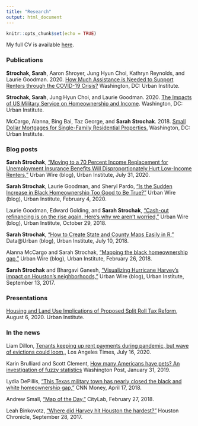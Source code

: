 ```yaml
---
title: "Research"
output: html_document
---
```


```r
knitr::opts_chunk$set(echo = TRUE)
```

My full CV is available [here](cv_files/Strochak_CV_Nov2018.pdf).

### Publications

**Strochak, Sarah**, Aaron Shroyer, Jung Hyun Choi, Kathryn Reynolds, and Laurie Goodman. 2020. [How Much Assistance is Needed to Support Renters through the COVID-19 Crisis?](https://www.urban.org/research/publication/how-much-assistance-needed-support-renters-through-covid-19-crisis) Washington, DC: Urban Institute.

**Strochak, Sarah**, Jung Hyun Choi, and Laurie Goodman. 2020. [The Impacts of US Military Service on Homeownership and Income](https://www.urban.org/sites/default/files/publication/101495/the_impacts_of_us_military_service_on_homeownership_and_income_1.pdf). Washington, DC: Urban Institute.

McCargo, Alanna, Bing Bai, Taz George, and **Sarah Strochak**. 2018. [Small Dollar Mortgages for Single-Family Residential Properties.](https://www.urban.org/research/publication/small-dollar-mortgages-single-family-residential-properties) Washington, DC: Urban Institute.

### Blog posts

**Sarah Strochak**, ["Moving to a 70 Percent Income Replacement for Unemployment Insurance Benefits Will Disproportionately Hurt Low-Income Renters,"](https://www.urban.org/urban-wire/moving-70-percent-income-replacement-unemployment-insurance-benefits-will-disproportionately-hurt-low-income-renters) Urban Wire (blog), Urban Institute, July 31, 2020.

**Sarah Strochak**, Laurie Goodman, and Sheryl Pardo, ["Is the Sudden Increase in Black Homeownership Too Good to Be True?"](https://www.urban.org/urban-wire/sudden-increase-black-homeownership-too-good-be-true) Urban Wire (blog), Urban Institute, February 4, 2020.

Laurie Goodman, Edward Golding, and **Sarah Strochak**, [“Cash-out refinancing is on the rise again. Here’s why we aren’t worried,”](https://www.urban.org/urban-wire/cash-out-refinancing-rise-again-heres-why-we-arent-worried) Urban Wire (blog), Urban Institute, October 29, 2018.

**Sarah Strochak**, [“How to Create State and County Maps Easily in R,”](https://medium.com/@urban_institute/how-to-create-state-and-county-maps-easily-in-r-577d29300bb2) Data@Urban (blog), Urban Institute, July 10, 2018.

Alanna McCargo and Sarah Strochak, [“Mapping the black homeownership gap,”](https://www.urban.org/urban-wire/mapping-black-homeownership-gap) Urban Wire (blog), Urban Institute, February 26, 2018.

**Sarah Strochak** and Bhargavi Ganesh, [“Visualizing Hurricane Harvey’s impact on Houston’s neighborhoods,”](https://www.urban.org/urban-wire/visualizing-hurricane-harveys-impact-houstons-neighborhoods) Urban Wire (blog), Urban Institute, September 13, 2017.

### Presentations

[Housing and Land Use Implications of Proposed Split Roll Tax Reform](https://www.urban.org/events/how-changes-property-taxes-shape-communities-two-case-studies), August 6, 2020. Urban Institute.

### In the news

Liam Dillon, [Tenants keeping up rent payments during pandemic, but wave of evictions could loom,](https://www.latimes.com/homeless-housing/story/2020-07-16/tenants-still-keep-up-rent-payments-during-coronavirus-but-wave-of-evictions-could-loom), Los Angeles Times, July 16, 2020.

Karin Brulliard and Scott Clement, [How many Americans have pets? An investigation of fuzzy statistics](https://www.washingtonpost.com/science/2019/01/31/how-many-americans-have-pets-an-investigation-into-fuzzy-statistics/?utm_term=.50f982941a55) Washington Post, January 31, 2019.

Lydia DePillis, [“This Texas military town has nearly closed the black and white homeownership gap,”](https://money.cnn.com/2018/04/17/news/economy/kileen-texas-homeownership/index.html) CNN Money, April 17, 2018.

Andrew Small, [“Map of the Day,”](https://www.citylab.com/solutions/2018/02/citylab-daily-the-quest-for-a-new-black-city/554417/) CityLab, February 27, 2018.

Leah Binkovotz, [“Where did Harvey hit Houston the hardest?”](https://www.houstonchronicle.com/local/gray-matters/article/Where-did-Harvey-hit-Houston-the-hardest-12237833.php) Houston Chronicle, September 28, 2017.

